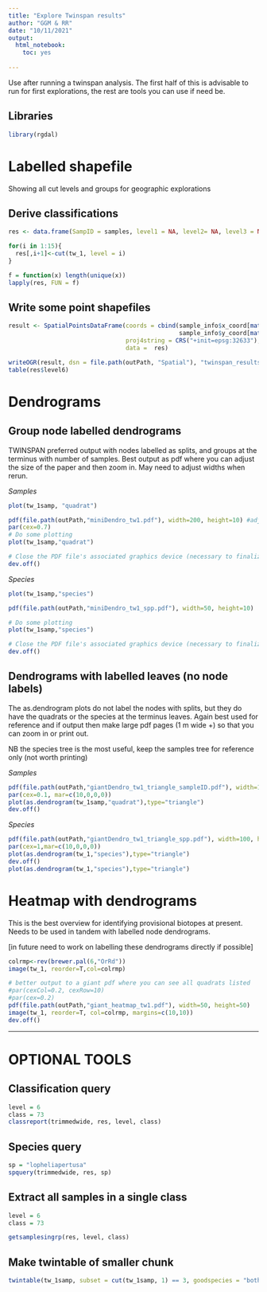 ```yaml
---
title: "Explore Twinspan results"
author: "GGM & RR"
date: "10/11/2021"
output: 
  html_notebook:
    toc: yes
  
---
```

Use after running a twinspan analysis. The first half of this is advisable to run for first explorations, the rest are tools you can use if need be.

## Libraries
```r
library(rgdal)
```

# Labelled shapefile
Showing all cut levels and groups for geographic explorations

## Derive classifications
```r
res <- data.frame(SampID = samples, level1 = NA, level2= NA, level3 = NA, level4 = NA, level5 = NA, level6 = NA, level7 = NA, level8= NA, level9 = NA, level10 = NA, level11 = NA, level12 = NA, level13 = NA, level14= NA, level15 = NA)

for(i in 1:15){
  res[,i+1]<-cut(tw_1, level = i)
}

f = function(x) length(unique(x))
lapply(res, FUN = f)

```

## Write some point shapefiles
```r
result <- SpatialPointsDataFrame(coords = cbind(sample_info$x_coord[match(res$SampID,sample_info$SampID)],
                                                sample_info$y_coord[match(res$SampID,sample_info$SampID)]),
                                 proj4string = CRS("+init=epsg:32633"),
                                 data =  res)

writeOGR(result, dsn = file.path(outPath, "Spatial"), "twinspan_results", driver = "ESRI Shapefile", overwrite_layer = TRUE)
table(res$level6)
```

# Dendrograms

## Group node labelled dendrograms

TWINSPAN preferred output with nodes labelled as splits, and groups at the terminus with number of samples. Best output as pdf where you can adjust the size of the paper and then zoom in. May need to adjust widths when rerun.

*Samples*
```r
plot(tw_1samp, "quadrat")

pdf(file.path(outPath,"miniDendro_tw1.pdf"), width=200, height=10) #adjust width as necessary
par(cex=0.7)
# Do some plotting
plot(tw_1samp,"quadrat")

# Close the PDF file's associated graphics device (necessary to finalize the output)
dev.off()
```

*Species*
```r
plot(tw_1samp,"species")

pdf(file.path(outPath,"miniDendro_tw1_spp.pdf"), width=50, height=10)

# Do some plotting
plot(tw_1samp,"species")

# Close the PDF file's associated graphics device (necessary to finalize the output)
dev.off()
```

## Dendrograms with labelled leaves (no node labels)

The as.dendrogram plots do not label the nodes with splits, but they do have the quadrats or the species at the terminus leaves. Again best used for reference and if output then make large pdf pages (1 m wide +) so that you can zoom in or print out.


NB the species tree is the most useful, keep the samples tree for reference only (not worth printing)

*Samples*
```r
pdf(file.path(outPath,"giantDendro_tw1_triangle_sampleID.pdf"), width=100, height=10)
par(cex=0.1, mar=c(10,0,0,0))
plot(as.dendrogram(tw_1samp,"quadrat"),type="triangle")
dev.off()
```

*Species*
```r
pdf(file.path(outPath,"giantDendro_tw1_triangle_spp.pdf"), width=100, height=15)
par(cex=1,mar=c(10,0,0,0))
plot(as.dendrogram(tw_1,"species"),type="triangle")
dev.off()
plot(as.dendrogram(tw_1,"species"),type="triangle")

```

# Heatmap with dendrograms
This is the best overview for identifying provisional biotopes at present. Needs to be used in tandem with labelled node dendrograms. 

[in future need to work on labelling these dendrograms directly if possible]

```r
colrmp<-rev(brewer.pal(6,"OrRd"))
image(tw_1, reorder=T,col=colrmp)

# better output to a giant pdf where you can see all quadrats listed
#par(cexCol=0.2, cexRow=10)
#par(cex=0.2)
pdf(file.path(outPath,"giant_heatmap_tw1.pdf"), width=50, height=50)
image(tw_1, reorder=T, col=colrmp, margins=c(10,10))
dev.off()
```


-------
# OPTIONAL TOOLS

## Classification query
```r
level = 6
class = 73
classreport(trimmedwide, res, level, class)
```
## Species query
```r
sp = "lopheliapertusa"
spquery(trimmedwide, res, sp)
```

## Extract all samples in a single class
```r
level = 6
class = 73

getsamplesingrp(res, level, class)

```

## Make twintable of smaller chunk

```r
twintable(tw_1samp, subset = cut(tw_1samp, 1) == 3, goodspecies = "both")
```

